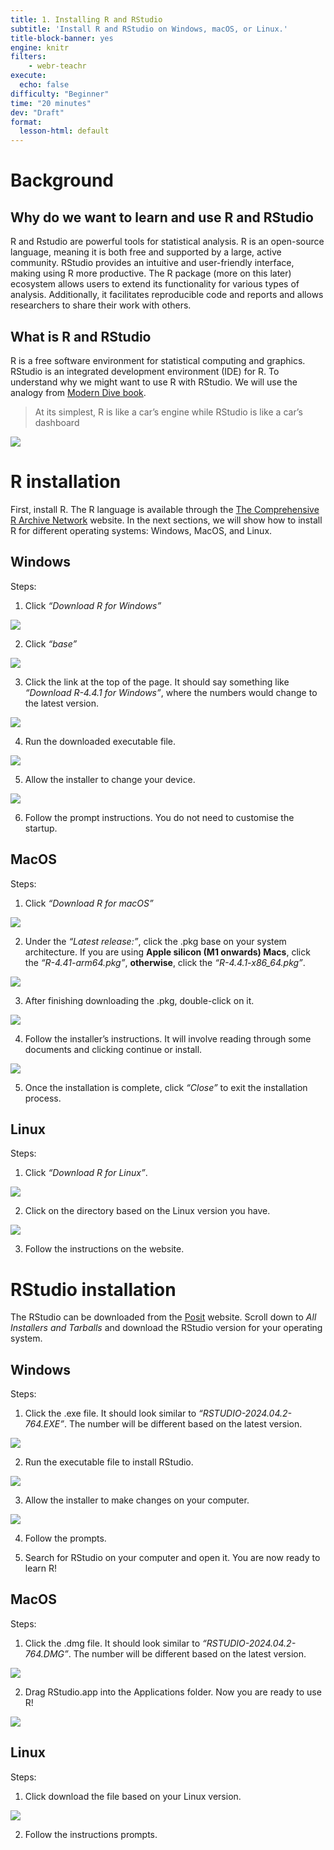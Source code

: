 ```yaml
---
title: 1. Installing R and RStudio
subtitle: 'Install R and RStudio on Windows, macOS, or Linux.'
title-block-banner: yes
engine: knitr
filters:
    - webr-teachr
execute: 
  echo: false
difficulty: "Beginner"
time: "20 minutes"
dev: "Draft"
format:
  lesson-html: default
---
```


# Background

## Why do we want to learn and use R and RStudio

R and Rstudio are powerful tools for statistical analysis. R is an open-source language, meaning it is both free and supported by a large, active community. RStudio provides an intuitive and user-friendly interface, making using R more productive. The R package (more on this later) ecosystem allows users to extend its functionality for various types of analysis. Additionally, it facilitates reproducible code and reports and allows researchers to share their work with others.


## What is R and RStudio

R is a free software environment for statistical computing and graphics. RStudio is an integrated development environment (IDE) for R. To understand why we might want to use R with RStudio. We will use the analogy from [Modern Dive book](https://moderndive.com/1-getting-started.html#r-rstudio). 

>  At its simplest, R is like a car’s engine while RStudio is like a car’s dashboard

![](resources/R_vs_RStudio.png)

# R installation

First, install R. The R language is available through the [The Comprehensive R Archive Network](http://cran.r-project.org/) website. In the next sections, we will show how to install R for different operating systems: Windows, MacOS, and Linux. 

## Windows

Steps:

1. Click *"Download R for Windows"*

![](resources/R_install_windows_1.png)

2. Click *"base"*

![](resources/R_install_windows_2.png)

3. Click the link at the top of the page. It should say something like *"Download R-4.4.1 for Windows"*, where the numbers would change to the latest version.

![](resources/R_install_windows_3.png)

4. Run the downloaded executable file.

![](resources/R_install_windows_4.png)

5. Allow the installer to change your device.

![](resources/R_install_windows_5.png)

6. Follow the prompt instructions. You do not need to customise the startup.

## MacOS

Steps:

1. Click *"Download R for macOS"*

![](resources/R_install_macos_1.png)

2. Under the *"Latest release:"*, click the .pkg base on your system architecture. If you are using **Apple silicon (M1 onwards) Macs**, click the *"R-4.41-arm64.pkg"*, **otherwise**, click the *"R-4.4.1-x86_64.pkg"*.

![](resources/R_install_macos_2.png)

3. After finishing downloading the .pkg, double-click on it.

![](resources/R_install_macos_3.png)

4. Follow the installer's instructions. It will involve reading through some documents and clicking continue or install.

![](resources/R_install_macos_4.png)

5. Once the installation is complete, click *"Close"* to exit the installation process.

## Linux

Steps:

1. Click *"Download R for Linux"*.

![](resources/R_install_linux_1.png)

2. Click on the directory based on the Linux version you have.

![](resources/R_install_linux_2.png)

3. Follow the instructions on the website.

# RStudio installation

The RStudio can be downloaded from the [Posit](https://posit.co/download/rstudio-desktop/) website. Scroll down to *All Installers and Tarballs* and download the RStudio version for your operating system.

## Windows

Steps:

1. Click the .exe file. It should look similar to *"RSTUDIO-2024.04.2-764.EXE"*. The number will be different based on the latest version.

![](resources/RStudio_install_windows.png)

2. Run the executable file to install RStudio.

![](resources/RStudio_install_windows_1.png)

3. Allow the installer to make changes on your computer.

![](resources/RStudio_install_windows_2.png)

4. Follow the prompts.

5. Search for RStudio on your computer and open it. You are now ready to learn R!

## MacOS

Steps:

1. Click the .dmg file. It should look similar to *"RSTUDIO-2024.04.2-764.DMG"*. The number will be different based on the latest version.

![](resources/RStudio_install_Mac.png)

2. Drag RStudio.app into the Applications folder. Now you are ready to use R!

![](resources/RStudio_Install_Mac_1.png)

## Linux

Steps:

1. Click download the file based on your Linux version.

![](resources/RStudio_install_linux.png)

2. Follow the instructions prompts.